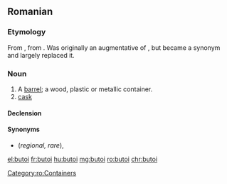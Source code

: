 ==Romanian==

===Etymology===
From {{suffix|bute|oi|lang=ro}}, from {{etyl|LL.|ro}} {{m|la|buttis}}. Was originally an augmentative of {{m|ro|bute}}, but became a synonym and largely replaced it.

===Noun===
{{ro-noun|n|butoaie}}

# A [[barrel]]; a wood, plastic or metallic container.
# [[cask]]

====Declension====
{{ro-noun-n|pl=butoaie}}

====Synonyms====
* {{l|ro|bute}} (''regional, rare''), {{l|ro|putină}}

[[Category:ro:Containers]]

[[el:butoi]]
[[fr:butoi]]
[[hu:butoi]]
[[mg:butoi]]
[[ro:butoi]]
[[chr:butoi]]